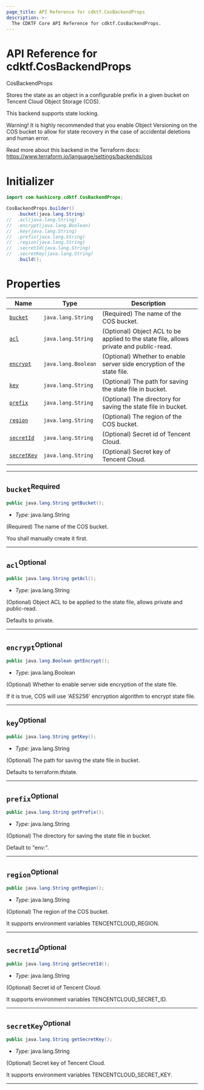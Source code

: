 ```yaml
---
page_title: API Reference for cdktf.CosBackendProps
description: >-
  The CDKTF Core API Reference for cdktf.CosBackendProps.
---
```


<!-- This file is generated through yarn generate-docs -->

# API Reference for cdktf.CosBackendProps

   CosBackendProps <a name="CosBackendProps" id="cdktf.CosBackendProps"></a>
  
  Stores the state as an object in a configurable prefix in a given bucket on Tencent Cloud Object Storage (COS).
  
  This backend supports state locking.
  
  Warning! It is highly recommended that you enable Object Versioning on the COS bucket to allow for state recovery in the case of accidental deletions and human error.
  
  Read more about this backend in the Terraform docs:
  https://www.terraform.io/language/settings/backends/cos
  
  # Initializer <a name="Initializer" id="cdktf.CosBackendProps.Initializer"></a>
  
  ```java
  import com.hashicorp.cdktf.CosBackendProps;
  
  CosBackendProps.builder()
      .bucket(java.lang.String)
  //  .acl(java.lang.String)
  //  .encrypt(java.lang.Boolean)
  //  .key(java.lang.String)
  //  .prefix(java.lang.String)
  //  .region(java.lang.String)
  //  .secretId(java.lang.String)
  //  .secretKey(java.lang.String)
      .build();
  ```
  
  # Properties <a name="Properties" id="Properties"></a>
  
  | **Name** | **Type** | **Description** |
  | --- | --- | --- |
  | <code><a href="#cdktf.CosBackendProps.property.bucket">bucket</a></code> | <code>java.lang.String</code> | (Required) The name of the COS bucket. |
  | <code><a href="#cdktf.CosBackendProps.property.acl">acl</a></code> | <code>java.lang.String</code> | (Optional) Object ACL to be applied to the state file, allows private and public-read. |
  | <code><a href="#cdktf.CosBackendProps.property.encrypt">encrypt</a></code> | <code>java.lang.Boolean</code> | (Optional) Whether to enable server side encryption of the state file. |
  | <code><a href="#cdktf.CosBackendProps.property.key">key</a></code> | <code>java.lang.String</code> | (Optional) The path for saving the state file in bucket. |
  | <code><a href="#cdktf.CosBackendProps.property.prefix">prefix</a></code> | <code>java.lang.String</code> | (Optional) The directory for saving the state file in bucket. |
  | <code><a href="#cdktf.CosBackendProps.property.region">region</a></code> | <code>java.lang.String</code> | (Optional) The region of the COS bucket. |
  | <code><a href="#cdktf.CosBackendProps.property.secretId">secretId</a></code> | <code>java.lang.String</code> | (Optional) Secret id of Tencent Cloud. |
  | <code><a href="#cdktf.CosBackendProps.property.secretKey">secretKey</a></code> | <code>java.lang.String</code> | (Optional) Secret key of Tencent Cloud. |
  
  ---
  
  ## `bucket`<sup>Required</sup> <a name="bucket" id="cdktf.CosBackendProps.property.bucket"></a>
  
  ```java
  public java.lang.String getBucket();
  ```
  
  - *Type:* java.lang.String
  
  (Required) The name of the COS bucket.
  
  You shall manually create it first.
  
  ---
  
  ## `acl`<sup>Optional</sup> <a name="acl" id="cdktf.CosBackendProps.property.acl"></a>
  
  ```java
  public java.lang.String getAcl();
  ```
  
  - *Type:* java.lang.String
  
  (Optional) Object ACL to be applied to the state file, allows private and public-read.
  
  Defaults to private.
  
  ---
  
  ## `encrypt`<sup>Optional</sup> <a name="encrypt" id="cdktf.CosBackendProps.property.encrypt"></a>
  
  ```java
  public java.lang.Boolean getEncrypt();
  ```
  
  - *Type:* java.lang.Boolean
  
  (Optional) Whether to enable server side encryption of the state file.
  
  If it is true, COS will use 'AES256' encryption algorithm to encrypt state file.
  
  ---
  
  ## `key`<sup>Optional</sup> <a name="key" id="cdktf.CosBackendProps.property.key"></a>
  
  ```java
  public java.lang.String getKey();
  ```
  
  - *Type:* java.lang.String
  
  (Optional) The path for saving the state file in bucket.
  
  Defaults to terraform.tfstate.
  
  ---
  
  ## `prefix`<sup>Optional</sup> <a name="prefix" id="cdktf.CosBackendProps.property.prefix"></a>
  
  ```java
  public java.lang.String getPrefix();
  ```
  
  - *Type:* java.lang.String
  
  (Optional) The directory for saving the state file in bucket.
  
  Default to "env:".
  
  ---
  
  ## `region`<sup>Optional</sup> <a name="region" id="cdktf.CosBackendProps.property.region"></a>
  
  ```java
  public java.lang.String getRegion();
  ```
  
  - *Type:* java.lang.String
  
  (Optional) The region of the COS bucket.
  
  It supports environment variables TENCENTCLOUD_REGION.
  
  ---
  
  ## `secretId`<sup>Optional</sup> <a name="secretId" id="cdktf.CosBackendProps.property.secretId"></a>
  
  ```java
  public java.lang.String getSecretId();
  ```
  
  - *Type:* java.lang.String
  
  (Optional) Secret id of Tencent Cloud.
  
  It supports environment variables TENCENTCLOUD_SECRET_ID.
  
  ---
  
  ## `secretKey`<sup>Optional</sup> <a name="secretKey" id="cdktf.CosBackendProps.property.secretKey"></a>
  
  ```java
  public java.lang.String getSecretKey();
  ```
  
  - *Type:* java.lang.String
  
  (Optional) Secret key of Tencent Cloud.
  
  It supports environment variables TENCENTCLOUD_SECRET_KEY.
  
  ---
  
